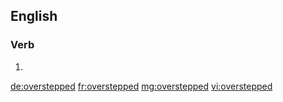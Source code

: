 ==English==

===Verb===
{{head|en|verb form}}

# {{en-past of|overstep}}

[[de:overstepped]]
[[fr:overstepped]]
[[mg:overstepped]]
[[vi:overstepped]]